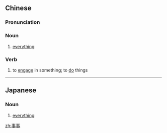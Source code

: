 ==Chinese==
{{zh-forms}}

===Pronunciation===
{{zh-pron
|m=shìshì
|c=si6 si6
|h=pfs=sṳ-sṳ
|mn=sū-sū
|cat=n,v
}}

===Noun===
{{zh-noun}}

# [[everything]]

===Verb===
{{zh-verb}}

# {{lb|zh|literary}} to [[engage]] in something; to [[do]] things
#: {{zh-x|無所事事|to have nothing to do}}

----

==Japanese==
{{ja-kanjitab|こと|こと|k2=ごと|r=y|yomi=kun}}

===Noun===
{{ja-noun|ことごと}}
# [[everything]]

[[zh:事事]]
